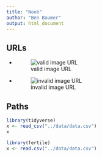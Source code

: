 ```yaml
---
title: "Noob"
author: "Ben Baumer"
output: html_document
---
```

 
## URLs

- ![valid image URL](https://upload.wikimedia.org/wikipedia/commons/c/ca/1x1.png)

- ![invalid image URL](https://upload.wikimedia.org/wikipedia/commons/blah)


## Paths

```r
library(tidyverse)
x <- read_csv("../data/data.csv")
x
```




```r
library(fertile)
x <- read.csv("../data/data.csv")
```
